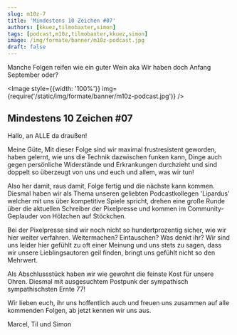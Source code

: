 ```yaml
---
slug: m10z-7
title: 'Mindestens 10 Zeichen #07'
authors: [kkuez,tilmobaxter,simon]
tags: [podcast,m10z,tilmobaxter,kkuez,simon]
image: /img/formate/banner/m10z-podcast.jpg
draft: false
---
```



Manche Folgen reifen wie ein guter Wein aka Wir haben doch Anfang September oder?

<Image style={{width: '100%'}} img={require('/static/img/formate/banner/m10z-podcast.jpg')} />

<!--truncate-->

## Mindestens 10 Zeichen #07

Hallo, an ALLE da draußen!

Meine Güte, Mit dieser Folge sind wir maximal frustresistent geworden, haben gelernt, wie uns die Technik dazwischen funken kann, Dinge auch gegen persönliche Widerstände und Erkrankungen durchzieht und sind doppelt so überzeugt von uns und euch und allem, was wir tun!

Also her damit, raus damit, Folge fertig und die nächste kann kommen.
Diesmal haben wir als Thema unseren geliebten Podcastkollegen 'Lipardus' welcher mit uns über kompetitive Spiele spricht,
drehen eine große Runde über die aktuellen Schreiber der Pixelpresse und kommen im Community-Geplauder von Hölzchen auf Stöckchen.

Bei der Pixelpresse sind wir noch nicht so hundertprozentig sicher, wie wir hier weiter verfahren.
Weitermachen? Eintauschen? Was denkt ihr?
Wir sind uns leider hier gefühlt zu oft einer Meinung und uns stets zu sagen, dass wir unsere Lieblingsautoren geil finden, bringt uns gefühlt nicht so den Mehrwert.

Als Abschlussstück haben wir wie gewohnt die feinste Kost für unsere Ohren.
Diesmal mit ausgesuchtem Postpunk der sympathisch sympathischsten Ernte 77!

Wir lieben euch, ihr uns hoffentlich auch und freuen uns zusammen auf alle kommenden Folgen, ab jetzt kennen wir uns aus.

Marcel, Til und Simon


<ReactPlayer
    width="100%"
    height="50px"
    controls
    url='https://m10z.picnotes.de/M10Z/M10Z_007.mp3'
/>
